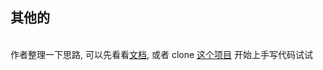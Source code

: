 
## 其他的

\
作者整理一下思路, 可以先看看[文档](/docs), 或者 clone [这个项目](https://github.com/Dissme/Dissme.github.io) 开始上手写代码试试
